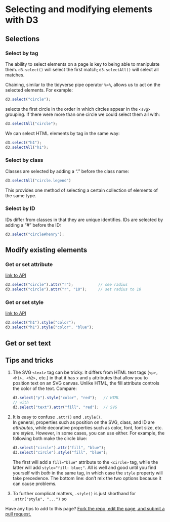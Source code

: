 # Selecting and modifying elements with D3 {#d3intro}

## Selections

### Select by tag

The ability to select elements on a page is key to being able to manipulate them.  `d3.select()` will select the first match; `d3.selectAll()` will select all matches.

Chaining, similar to the tidyverse pipe operator `%>%`, allows us to act on the selected elements.  For example:

``` js
d3.select("circle");
```

selects the first circle in the order in which circles appear in the `<svg>` grouping. If there were more than one circle we could select them all with:

``` js
d3.selectAll("circle");
```

We can select HTML elements by tag in the same way:

``` js
d3.select("h1");
d3.selectAll("h1");
```

### Select by class

Classes are selected by adding a "." before the class name:

``` js
d3.selectAll("circle.legend")
```

This provides one method of selecting a certain collection of elements of the same type.

### Select by ID

IDs differ from classes in that they are unique identifies.  IDs are selected by adding a "#" before the ID:

``` js
d3.select("circle#henry");
```

## Modify existing elements

### Get or set attribute

[link to API](https://github.com/d3/d3-selection/blob/v1.4.0/README.md#selection_attr)

``` js
d3.select("circle").attr("r");           // see radius
d3.select("circle").attr("r", "10");     // set radius to 10
```


### Get or set style 

[link to API](https://github.com/d3/d3-selection/blob/v1.4.0/README.md#selection_style)

``` js
d3.select("h1").style("color");
d3.select("h1").style("color", "blue");
```

## Get or set text


## Tips and tricks

1. The SVG `<text>` tag can be tricky.  It differs from HTML text tags (`<p>, <h1>, <h2>,` etc.) in that it has `x` and `y` attributes that allow you to position text on an SVG canvas.  Unlike HTML, the fill attribute controls the color of the text. Compare:
    
    ``` js
    d3.select("p").style("color", "red");   // HTML
    // with
    d3.select("text").attr("fill", "red");  // SVG
    ```

2. It is easy to confuse `.attr()` and `.style()`. <br> In general, properties such as position on the SVG, class, and ID are *attributes*, while decorative properties such as color, font, font size, etc. are *styles*.  However, in some cases, you can use either. For example, the following both make the circle blue:

    ``` js
    d3.select("circle").attr("fill", "blue");
    d3.select("circle").style("fill", "blue");
    ```
    
    The first will add a `fill="blue"` attribute to the `<circle>` tag, while the latter will add `style="fill: blue;"`. All is well and good until you find yourself with *both* in the same tag, in which case the `style` property will take precedence. The bottom line: don't mix the two options because it can cause problems.




3. To further complicat matters, `.style()` is just shorthand for `.attr("style", "...")` so 

Have any tips to add to this page? [Fork the repo, edit the page, and submit a pull request.](https://github.com/jtr13/d3book/edit/master/d3intro.Rmd){target="_blank"}

